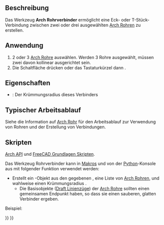<languages/>

{{Docnav/de
|[[Arch_Pipe/de|Rohr]]
|[[Arch_Stairs/de|Treppe]]
|[[BIM_Workbench/de|BIM]]
|IconL=Arch_Pipe.svg
|IconR=Arch_Stairs.png
|IconC=Workbench_BIM.svg
}}

{{VeryImportantMessage|DIESER BEFEHL IST BESTANDTEIL DES INTEGRIERTEN ARBEITSBEREICHS [[BIM_Workbench/de|BIM]] IN V1.0<br>
Diese Seite wurde für diese Version aktualisiert.}}

{{GuiCommand/de
|Name=Arch PipeConnector
|Name/de=Arch Rohrverbinder
|MenuLocation=3D/BIM → Verbinder
|Workbenches=[[BIM_Workbench/de|BIM]]
|Shortcut={{KEY|P}} {{KEY|C}}
|Version=0.17
|SeeAlso=
}}

<span id="Description"></span>
== Beschreibung == 

Das Werkzeug '''Arch Rohrverbinder''' ermöglicht eine Eck- oder T-Stück-Verbindung zwischen zwei oder drei ausgewählten [[Arch_Pipe/de|Arch Rohren]] zu erstellen.

<span id="Usage"></span>
==Anwendung==

# 2 oder 3 [[Arch_Pipe/de|Arch Rohre]] auswählen. Werden 3 Rohre ausgewählt, müssen zwei davon kollinear ausgerichtet sein.
# Die Schaltfläche {{Button|[[Image:Arch_PipeConnector.svg|16px]] [[Arch_PipeConnector/de|Verbinder]]}} drücken oder das Tastaturkürzel {{KEY|P}} dann {{KEY|C}}.

<span id="Properties"></span>
== Eigenschaften ==

* {{PropertyData|Radius}}: Der Krümmungsradius dieses Verbinders

<span id="Typical_workflow"></span>
== Typischer Arbeitsablauf ==

Siehe die Information auf [[Arch_Pipe/de|Arch Rohr]] für den Arbeitsablauf zur Verwendung von Rohren und der Erstellung von Verbindungen.

<span id="Scripting"></span>
==Skripten==

{{Emphasis|Siehe auch:}} [[Arch_API/de|Arch API]] und [[FreeCAD_Scripting_Basics/de|FreeCAD Grundlagen Skripten]].

Das Werkzeug Rohrverbinder kann in [[Macros/de|Makros]] und von der [[Python/de|Python]]-Konsole aus mit folgender Funktion verwendet werden:

{{Code|code=
Connector = makePipeConnector(pipes, radius=0, name="Connector")
}}

* Erstellt ein {{incode|Connector}}-Objekt aus den gegebenen {{incode|pipes}}, eine Liste von [[Arch_Pipe/de|Arch Rohren]], und wahlweise einen Krümmungsradius {{incode|radius}}.
** Die Basisobjekte ([[Draft_Wire/de|Draft Linienzüge]]) der [[Arch_Pipe/de|Arch Rohre]] sollten einen gemeinsamen Endpunkt haben, so dass sie einen sauberen, glatten Verbinder ergeben.

Beispiel:

{{Code|code=
import FreeCAD, Draft, Arch

p1 = FreeCAD.Vector(-1000, 0, 0)
p2 = FreeCAD.Vector(-2000, 0, 0)
p3 = FreeCAD.Vector(-2000, 0, 0)
p4 = FreeCAD.Vector(-2000, -1000, 0)
p5 = FreeCAD.Vector(-2000, -1000, 0)
p6 = FreeCAD.Vector(-4000, -1000, 0)
Line1 = Draft.makeWire([p1, p2])
Line2 = Draft.makeWire([p3, p4])
Line3 = Draft.makeWire([p5, p6])

Pipe1 = Arch.makePipe(Line1, 150)
Pipe2 = Arch.makePipe(Line2, 150)
Pipe3 = Arch.makePipe(Line3, 150)
FreeCAD.ActiveDocument.recompute()

Conn = Arch.makePipeConnector([Pipe1, Pipe2])
Conn2 = Arch.makePipeConnector([Pipe2, Pipe3])
FreeCAD.ActiveDocument.recompute()

Line4 = Draft.move(Line1, FreeCAD.Vector(-500, 1000, 0), copy=True)
Line5 = Draft.move(Line2, FreeCAD.Vector(-500, 1000, 0), copy=True)
Pipe4 = Arch.makePipe(Line4, 100)
Pipe5 = Arch.makePipe(Line5, 100)
FreeCAD.ActiveDocument.recompute()

Conn3 = Arch.makePipeConnector([Pipe4, Pipe5], radius=400)
FreeCAD.ActiveDocument.recompute()
}}


{{Docnav/de
|[[Arch_Pipe/de|Rohr]]
|[[Arch_Stairs/de|Treppe]]
|[[BIM_Workbench/de|BIM]]
|IconL=Arch_Pipe.svg
|IconR=Arch_Stairs.png
|IconC=Workbench_BIM.svg
}}

{{BIM_Tools_navi{{#translation:}}}}
{{Userdocnavi{{#translation:}}}}